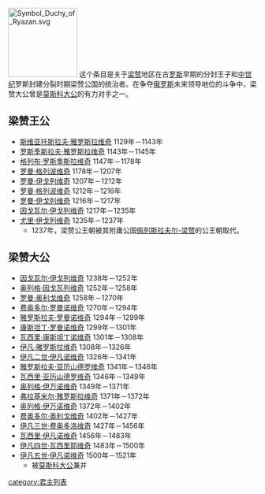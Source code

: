 [[File:Symbol_Duchy_of_Ryazan.svg|140px]]
这个条目是关于[[梁赞|梁赞]]地区在古[[罗斯|罗斯]]早期的分封王子和[[中世纪|中世纪]]罗斯封建分裂时期梁赞公国的统治者。在争夺[[俄罗斯|俄罗斯]]未来领导地位的斗争中，梁赞大公曾是[[莫斯科大公|莫斯科大公]]的有力对手之一。

==梁赞王公==

*[[斯维亚托斯拉夫·雅罗斯拉维奇_(梁赞)|斯维亚托斯拉夫·雅罗斯拉维奇]] 1129年－1143年
*[[罗斯季斯拉夫·雅罗斯拉维奇_(梁赞)|罗斯季斯拉夫·雅罗斯拉维奇]] 1143年－1145年
*[[格列布·罗斯季斯拉维奇|格列布·罗斯季斯拉维奇]] 1147年－1178年 
*[[罗曼·格列波维奇|罗曼·格列波维奇]] 1178年－1207年 
*[[罗曼·伊戈列维奇|罗曼·伊戈列维奇]] 1207年－1212年
*[[罗曼·格列波维奇|罗曼·格列波维奇]] 1212年－1216年
*[[罗曼·伊戈列维奇|罗曼·伊戈列维奇]] 1216年－1217年 
*[[因戈瓦尔·伊戈列维奇|因戈瓦尔·伊戈列维奇]] 1217年－1235年 
*[[尤里·伊戈列维奇|尤里·伊戈列维奇]] 1235年－1237年
**1237年，梁赞公王朝被其附庸公国[[佩列斯拉夫尔-梁赞|佩列斯拉夫尔-梁赞]]的公王朝取代。

==梁赞大公==

*[[因戈瓦尔·伊戈列维奇|因戈瓦尔·伊戈列维奇]] 1238年－1252年 
*[[奥列格·因戈瓦列维奇|奥列格·因戈瓦列维奇]] 1252年－1258年
*[[罗曼·奥利戈维奇|罗曼·奥利戈维奇]] 1258年－1270年 
*[[费奥多尔·罗曼诺维奇|费奥多尔·罗曼诺维奇]] 1270年－1294年 
*[[雅罗斯拉夫·罗曼诺维奇|雅罗斯拉夫·罗曼诺维奇]] 1294年－1299年
*[[康斯坦丁·罗曼诺维奇|康斯坦丁·罗曼诺维奇]] 1299年－1301年 
*[[瓦西里·康斯坦丁诺维奇|瓦西里·康斯坦丁诺维奇]] 1301年－1308年
*[[伊凡·雅罗斯拉维奇|伊凡·雅罗斯拉维奇]] 1308年－1326年 
*[[伊凡二世·伊凡诺维奇|伊凡二世·伊凡诺维奇]] 1326年－1341年 
*[[雅罗斯拉夫·亚历山德罗维奇|雅罗斯拉夫·亚历山德罗维奇]] 1341年－1346年 
*[[瓦西里·亚历山德罗维奇|瓦西里·亚历山德罗维奇]] 1346年－1349年 
*[[奥列格·伊万诺维奇|奥列格·伊万诺维奇]] 1349年－1371年  
*[[弗拉基米尔·雅罗斯拉维奇_(普隆斯克)|弗拉基米尔·雅罗斯拉维奇]] 1371年－1372年 
*[[奥列格·伊万诺维奇|奥列格·伊万诺维奇]] 1372年－1402年 
*[[费奥多尔·奥利戈维奇|费奥多尔·奥利戈维奇]] 1402年－1427年
*[[伊凡三世·费奥多洛维奇|伊凡三世·费奥多洛维奇]] 1427年－1456年
*[[瓦西里·伊凡诺维奇_(梁赞)|瓦西里·伊凡诺维奇]] 1456年－1483年 
*[[伊凡四世·瓦西里耶维奇|伊凡四世·瓦西里耶维奇]] 1483年－1500年 
*[[伊凡五世·伊凡诺维奇|伊凡五世·伊凡诺维奇]] 1500年－1521年
**被[[莫斯科大公|莫斯科大公]]兼并

[[category:君主列表|category:君主列表]]
